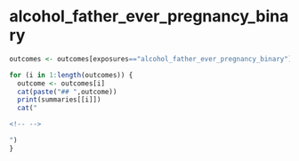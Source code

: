 
# alcohol_father_ever_pregnancy_binary
```r
outcomes <- outcomes[exposures=="alcohol_father_ever_pregnancy_binary"]

for (i in 1:length(outcomes)) {
  outcome <- outcomes[i]
  cat(paste("## ",outcome))
  print(summaries[[i]])
  cat("

<!-- -->

")
}

```

